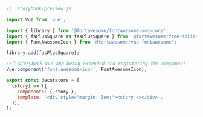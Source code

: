 ```js
// .storybook/preview.js

import Vue from 'vue';

import { library } from '@fortawesome/fontawesome-svg-core';
import { faPlusSquare as fasPlusSquare } from '@fortawesome/free-solid-svg-icons';
import { FontAwesomeIcon } from '@fortawesome/vue-fontawesome';

library.add(fasPlusSquare);

//👇 Storybook Vue app being extended and registering the component
Vue.component('font-awesome-icon', FontAwesomeIcon);

export const decorators = [
  (story) => ({
    components: { story },
    template: '<div style="margin: 3em;"><story /></div>',
  }),
];
```
